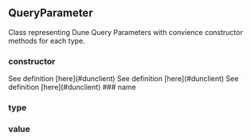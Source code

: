 ## QueryParameter 
Class representing Dune Query Parameters with convience constructor methods for each type.

### constructor


<ParamField path="type" type="ParameterType">
See definition [here](#dunclient)
</ParamField>
<ParamField path="name" type="string">
See definition [here](#dunclient)
</ParamField>
<ParamField path="value" type="string">
See definition [here](#dunclient)
</ParamField>
### name


### type


### value


